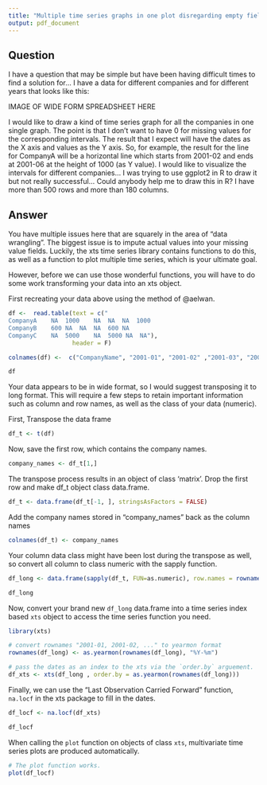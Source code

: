 ```yaml
---
title: "Multiple time series graphs in one plot disregarding empty fields"
output: pdf_document
---
```




## [\textcolor{blue}{multiple time series graphs in one plot disregarding empty fields}](https://stackoverflow.com/questions/45336684/multiple-time-series-graphs-in-one-plot-disregarding-empty-fields)

## Question

I have a question that may be simple but have been having difficult times to find a solution for... I have a data for different companies and for different years that looks like this:

IMAGE OF WIDE FORM SPREADSHEET HERE

I would like to draw a kind of time series graph for all the companies in one single graph. The point is that I don't want to have 0 for missing values for the corresponding intervals. The result that I expect will have the dates as the X axis and values as the Y axis. So, for example, the result for the line for CompanyA will be a horizontal line which starts from 2001-02 and ends at 2001-06 at the height of 1000 (as Y value). I would like to visualize the intervals for different companies... I was trying to use ggplot2 in R to draw it but not really successful... Could anybody help me to draw this in R? I have more than 500 rows and more than 180 columns.


## Answer

You have multiple issues here that are squarely in the area of "data wrangling". The biggest issue is to impute actual values into your missing value fields. Luckily, the xts time series library contains functions to do this, as well as a function to plot multiple time series, which is your ultimate goal.

However, before we can use those wonderful functions, you will have to do some work transforming your data into an xts object.

First recreating your data above using the method of @aelwan.

```r

df <-  read.table(text = c(" 
CompanyA    NA  1000    NA  NA  NA  1000
CompanyB    600 NA  NA  NA  600 NA
CompanyC    NA  5000    NA  5000 NA  NA"), 
                  header = F) 

colnames(df) <-  c("CompanyName", "2001-01", "2001-02" ,"2001-03", "2001-04",  "2001-05", "2001-06")

df
```


Your data appears to be in wide format, so I would suggest transposing it to long format. This will require a few steps to retain important information such as column and row names, as well as the class of your data (numeric).

First, Transpose the data frame


```r
df_t <- t(df)
```
Now, save the first row, which contains the company names. 

```r
company_names <- df_t[1,]
```
The transpose process results in an object of class 'matrix'. Drop the first row and make df_t object class data.frame.

```r
df_t <- data.frame(df_t[-1, ], stringsAsFactors = FALSE)
```

Add the company names stored in "company_names" back as the column names

```r
colnames(df_t) <- company_names
```
Your column data class might have been lost during the transpose as well, so convert all column to class numeric with the sapply function.

```r
df_long <- data.frame(sapply(df_t, FUN=as.numeric), row.names = rownames(df_t))

df_long
```

Now, convert your brand new `df_long` data.frame into a time series index based `xts` object to access the time series function you need.

```r
library(xts)

# convert rownames "2001-01, 2001-02, ..." to yearmon format
rownames(df_long) <- as.yearmon(rownames(df_long), "%Y-%m")

# pass the dates as an index to the xts via the `order.by` arguement.
df_xts <- xts(df_long , order.by = as.yearmon(rownames(df_long)))
```

Finally, we can use the "Last Observation Carried Forward" function, `na.locf` in the xts package to fill in the dates.

```r
df_locf <- na.locf(df_xts)

df_locf
```

When calling the `plot` function on objects of class `xts`, multivariate time series plots are produced automatically.

```r
# The plot function works.
plot(df_locf)
```